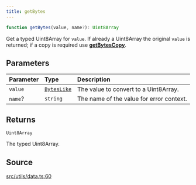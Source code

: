 ```yaml
---
title: getBytes
---
```


```ts
function getBytes(value, name?): Uint8Array
```

Get a typed Uint8Array for `value`. If already a Uint8Array the original `value` is returned; if a copy is required
use [**getBytesCopy**](/content/functions/getBytesCopy).

## Parameters

| Parameter | Type | Description |
| :------ | :------ | :------ |
| `value` | [`BytesLike`](/content/type-aliases/BytesLike) | The value to convert to a Uint8Array. |
| `name`? | `string` | The name of the value for error context. |

## Returns

`Uint8Array`

The typed Uint8Array.

## Source

[src/utils/data.ts:60](https://github.com/dominant-strategies/quais-6.js/blob/95934f9b18ff90a0666dd9772179b612f2ad5510/src/utils/data.ts#L60)
